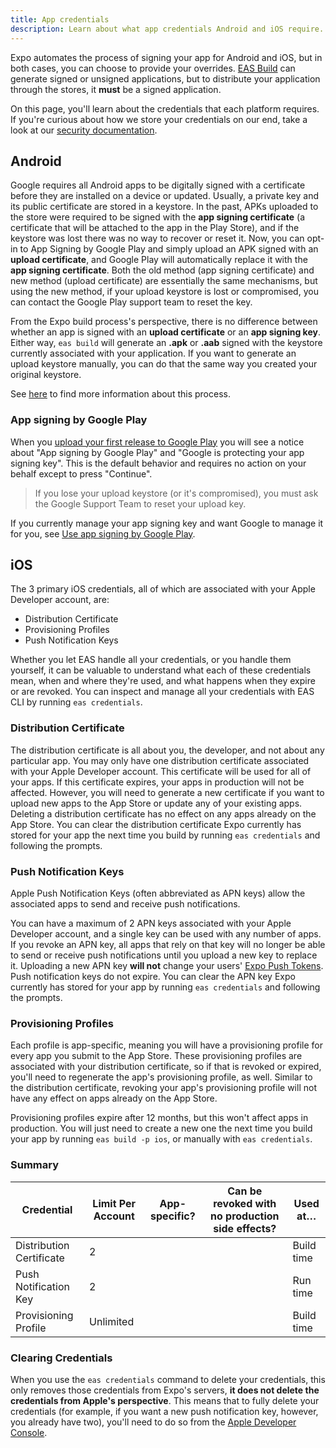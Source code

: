 ```yaml
---
title: App credentials
description: Learn about what app credentials Android and iOS require.
---
```



Expo automates the process of signing your app for Android and iOS, but in both cases, you can choose to provide your overrides. [EAS Build](/build/introduction) can generate signed or unsigned applications, but to distribute your application through the stores, it **must** be a signed application.

On this page, you'll learn about the credentials that each platform requires. If you're curious about how we store your credentials on our end, take a look at our [security documentation](/app-signing/security).

## Android

Google requires all Android apps to be digitally signed with a certificate before they are installed on a device or updated. Usually,
a private key and its public certificate are stored in a keystore. In the past, APKs uploaded to the store were required to be signed with
the **app signing certificate** (a certificate that will be attached to the app in the Play Store), and if the keystore was lost there was no way to
recover or reset it. Now, you can opt-in to App Signing by Google Play and simply upload an APK signed with an **upload certificate**, and Google Play will automatically replace it with the **app signing certificate**. Both the old method (app signing certificate) and new method (upload certificate) are essentially the same mechanisms, but using the new method, if your upload keystore is lost or compromised, you can contact the Google Play support team to reset the key.

From the Expo build process's perspective, there is no difference between whether an app is signed with an **upload certificate** or an **app signing key**. Either way, `eas build` will generate an **.apk** or **.aab** signed with the keystore currently associated with your application. If you want to generate an upload keystore manually, you can do that the same way you created your original keystore.

See [here](https://developer.android.com/studio/publish/app-signing) to find more information about this process.

### App signing by Google Play

When you [upload your first release to Google Play](https://expo.fyi/first-android-submission) you will see a notice about "App signing by Google Play" and "Google is protecting your app signing key". This is the default behavior and requires no action on your behalf except to press "Continue".

> If you lose your upload keystore (or it's compromised), you must ask the Google Support Team to reset your upload key.

If you currently manage your app signing key and want Google to manage it for you, see [Use app signing by Google Play](https://support.google.com/googleplay/android-developer/answer/9842756).

## iOS

The 3 primary iOS credentials, all of which are associated with your Apple Developer account, are:

- Distribution Certificate
- Provisioning Profiles
- Push Notification Keys

Whether you let EAS handle all your credentials, or you handle them yourself, it can be valuable to understand what each of these credentials mean, when and where they're used, and what happens when they expire or are revoked. You can inspect and manage all your credentials with EAS CLI by running `eas credentials`.

### Distribution Certificate

The distribution certificate is all about you, the developer, and not about any particular app. You may only have one distribution certificate associated with your Apple Developer account.
This certificate will be used for all of your apps. If this certificate expires, your apps in production will not be affected. However, you will need to generate a new certificate if you want to upload new apps to the App Store or update any of your existing apps. Deleting a distribution certificate has no effect on any apps already on the App Store. You can clear the distribution certificate Expo currently has stored for your app the next time you build by running `eas credentials` and following the prompts.

### Push Notification Keys

Apple Push Notification Keys (often abbreviated as APN keys) allow the associated apps to send and receive push notifications.

You can have a maximum of 2 APN keys associated with your Apple Developer account, and a single key can be used with any number of apps. If you revoke an APN key, all apps that rely on that key will no longer be able to send or receive push notifications until you upload a new key to replace it. Uploading a new APN key **will not** change your users' [Expo Push Tokens](/versions/latest/sdk/notifications#notificationsgetexpopushtokenasync). Push notification keys do not expire. You can clear the APN key Expo currently has stored for your app by running `eas credentials` and following the prompts.

### Provisioning Profiles

Each profile is app-specific, meaning you will have a provisioning profile for every app you submit to the App Store. These provisioning profiles are associated with your distribution certificate, so if that is revoked or expired, you'll need to regenerate the app's provisioning profile, as well. Similar to the distribution certificate, revoking your app's provisioning profile will not have any effect on apps already on the App Store.

Provisioning profiles expire after 12 months, but this won't affect apps in production. You will just need to create a new one the next time you build your app by running `eas build -p ios`, or manually with `eas credentials`.

### Summary

| Credential               | Limit Per Account | App-specific? | Can be revoked with no production side effects? | Used at…   |
| ------------------------ | ----------------- | ------------- | ----------------------------------------------- | ---------- |
| Distribution Certificate | 2                 | <NoIcon />    | <YesIcon />                                     | Build time |
| Push Notification Key    | 2                 | <NoIcon />    | <NoIcon />                                      | Run time   |
| Provisioning Profile     | Unlimited         | <YesIcon />   | <YesIcon />                                     | Build time |

### Clearing Credentials

When you use the `eas credentials` command to delete your credentials, this only removes those credentials from Expo's servers, **it does not delete the credentials from Apple's perspective**. This means that to fully delete your credentials (for example, if you want a new push notification key, however, you already have two), you'll need to do so from the [Apple Developer Console](https://developer.apple.com/account/resources/certificates/list).
